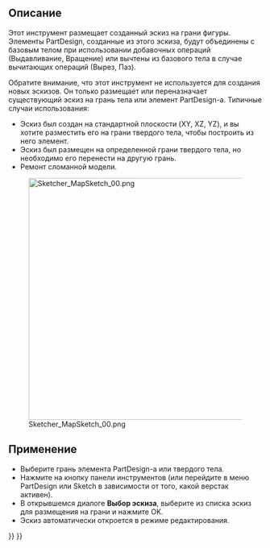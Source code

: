 <languages/>

{{Docnav/ru
|[[Sketcher_Dialog/ru|Диалоговое окно]]
|[[Sketcher_ReorientSketch/ru|Переориентировать эскиз]]
|[[Sketcher_Workbench/ru|Скетчер]]
|IconL=
|IconR=Sketcher_ReorientSketch.svg
|IconC=Workbench_Sketcher.svg
}}

<div class="mw-translate-fuzzy">
{{GuiCommand/ru
|Name=Sketcher_MapSketch
|Name/ru=Разместить эскиз на грани
|MenuLocation=Part Design/Sketch →  Разместить эскиз на грани...
|Workbenches=[[Sketcher_Workbench/ru|Sketcher]], [[PartDesign_Workbench/ru|PartDesign]]
|SeeAlso=[[Sketcher_NewSketch/ru|Создать эскиз]]
}}
</div>

<span id="Description"></span>
==Описание==

<div class="mw-translate-fuzzy">
Этот инструмент размещает созданный эскиз на грани фигуры. Элементы PartDesign, созданные из этого эскиза, будут объединены с базовым телом при использовании добавочных операций (Выдавливание, Вращение) или вычтены из базового тела в случае вычитающих операций (Вырез, Паз).
</div>

<div class="mw-translate-fuzzy">
Обратите внимание, что этот инструмент не используется для создания новых эскизов. Он только размещает или переназначает существующий эскиз на грань тела или элемент PartDesign-а. Типичные случаи использования:
* Эскиз был создан на стандартной плоскости (XY, XZ, YZ), и вы хотите разместить его на грани твердого тела, чтобы построить из него элемент.
* Эскиз был размещен на определенной грани твердого тела, но необходимо его перенести на другую грань.
* Ремонт сломанной модели.
</div>

[[File:Sketcher_MapSketch_00.png|480px|none]]

<span id="Usage"></span>
==Применение== 

<div class="mw-translate-fuzzy">
* Выберите грань элемента PartDesign-а или твердого тела.
* Нажмите на кнопку панели инструментов {{Button|[[Image:Sketcher_MapSketch.svg|16px]] [[Sketcher_MapSketch/ru|Разместить эскиз на грани]]}} (или перейдите в меню PartDesign или Sketch в зависимости от того, какой верстак активен).
* В открывшемся диалоге '''Выбор эскиза''', выберите из списка эскиз для размещения на грани и нажмите OK.
* Эскиз автоматически откроется в режиме редактирования.
</div>


{{Docnav/ru
|[[Sketcher_Dialog/ru|Диалоговое окно]]
|[[Sketcher_ReorientSketch/ru|Переориентировать эскиз]]
|[[Sketcher_Workbench/ru|Скетчер]]
|IconL=
|IconR=Sketcher_ReorientSketch.svg
|IconC=Workbench_Sketcher.svg
}}

{{Sketcher Tools navi{{#translation:}}}}
{{Userdocnavi{{#translation:}}}}